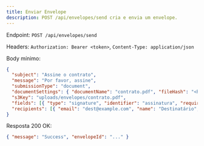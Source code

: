```yaml
---
title: Enviar Envelope
description: POST /api/envelopes/send cria e envia um envelope.
---
```


Endpoint: `POST /api/envelopes/send`

Headers: `Authorization: Bearer <token>`, `Content-Type: application/json`

Body mínimo:
```json
{
  "subject": "Assine o contrato",
  "message": "Por favor, assine",
  "submissionType": "document",
  "documentSettings": { "documentName": "contrato.pdf", "fileHash": "<hash>" },
  "s3Key": "uploads/envelopes/contrato.pdf",
  "fields": [{ "type": "signature", "identifier": "assinatura", "required": true, "x": 70, "y": 90, "w": 20, "h": 8, "pageNumber": 1 }],
  "recipients": [{ "email": "dest@example.com", "name": "Destinatário", "signatureType": "draw", "role": "signer" }]
}
```

Resposta 200 OK:
```json
{ "message": "Success", "envelopeId": "..." }
```
